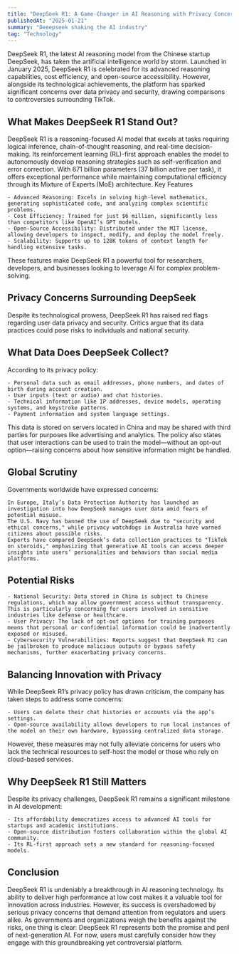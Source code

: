 ```yaml
---
title: "DeepSeek R1: A Game-Changer in AI Reasoning with Privacy Concerns Looming Large"
publishedAt: "2025-01-21"
summary: "Deeepseek shaking the AI industry"
tag: "Technology"
---
```


DeepSeek R1, the latest AI reasoning model from the Chinese startup DeepSeek, has taken the artificial intelligence world by storm. Launched in January 2025, DeepSeek R1 is celebrated for its advanced reasoning capabilities, cost efficiency, and open-source accessibility. However, alongside its technological achievements, the platform has sparked significant concerns over data privacy and security, drawing comparisons to controversies surrounding TikTok.

## What Makes DeepSeek R1 Stand Out?
DeepSeek R1 is a reasoning-focused AI model that excels at tasks requiring logical inference, chain-of-thought reasoning, and real-time decision-making. Its reinforcement learning (RL)-first approach enables the model to autonomously develop reasoning strategies such as self-verification and error correction. With 671 billion parameters (37 billion active per task), it offers exceptional performance while maintaining computational efficiency through its Mixture of Experts (MoE) architecture.
Key Features

    - Advanced Reasoning: Excels in solving high-level mathematics, generating sophisticated code, and analyzing complex scientific problems.
    - Cost Efficiency: Trained for just $6 million, significantly less than competitors like OpenAI’s GPT models.
    - Open-Source Accessibility: Distributed under the MIT license, allowing developers to inspect, modify, and deploy the model freely.
    - Scalability: Supports up to 128K tokens of context length for handling extensive tasks.

These features make DeepSeek R1 a powerful tool for researchers, developers, and businesses looking to leverage AI for complex problem-solving.

## Privacy Concerns Surrounding DeepSeek
Despite its technological prowess, DeepSeek R1 has raised red flags regarding user data privacy and security. Critics argue that its data practices could pose risks to individuals and national security.

## What Data Does DeepSeek Collect?
According to its privacy policy:

    - Personal data such as email addresses, phone numbers, and dates of birth during account creation.
    - User inputs (text or audio) and chat histories.
    - Technical information like IP addresses, device models, operating systems, and keystroke patterns.
    - Payment information and system language settings.

This data is stored on servers located in China and may be shared with third parties for purposes like advertising and analytics. The policy also states that user interactions can be used to train the model—without an opt-out option—raising concerns about how sensitive information might be handled.

## Global Scrutiny
Governments worldwide have expressed concerns:

    In Europe, Italy’s Data Protection Authority has launched an investigation into how DeepSeek manages user data amid fears of potential misuse.
    The U.S. Navy has banned the use of DeepSeek due to "security and ethical concerns," while privacy watchdogs in Australia have warned citizens about possible risks.
    Experts have compared DeepSeek’s data collection practices to "TikTok on steroids," emphasizing that generative AI tools can access deeper insights into users’ personalities and behaviors than social media platforms.

## Potential Risks

    - National Security: Data stored in China is subject to Chinese regulations, which may allow government access without transparency. This is particularly concerning for users involved in sensitive industries like defense or healthcare.
    - User Privacy: The lack of opt-out options for training purposes means that personal or confidential information could be inadvertently exposed or misused.
    - Cybersecurity Vulnerabilities: Reports suggest that DeepSeek R1 can be jailbroken to produce malicious outputs or bypass safety mechanisms, further exacerbating privacy concerns.

## Balancing Innovation with Privacy

While DeepSeek R1’s privacy policy has drawn criticism, the company has taken steps to address some concerns:

    - Users can delete their chat histories or accounts via the app’s settings.
    - Open-source availability allows developers to run local instances of the model on their own hardware, bypassing centralized data storage.

However, these measures may not fully alleviate concerns for users who lack the technical resources to self-host the model or those who rely on cloud-based services.

## Why DeepSeek R1 Still Matters
Despite its privacy challenges, DeepSeek R1 remains a significant milestone in AI development:

    - Its affordability democratizes access to advanced AI tools for startups and academic institutions.
    - Open-source distribution fosters collaboration within the global AI community.
    - Its RL-first approach sets a new standard for reasoning-focused models.

## Conclusion
DeepSeek R1 is undeniably a breakthrough in AI reasoning technology. Its ability to deliver high performance at low cost makes it a valuable tool for innovation across industries. However, its success is overshadowed by serious privacy concerns that demand attention from regulators and users alike. As governments and organizations weigh the benefits against the risks, one thing is clear: DeepSeek R1 represents both the promise and peril of next-generation AI. For now, users must carefully consider how they engage with this groundbreaking yet controversial platform.